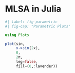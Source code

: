 # MLSA in Julia

```julia
#| label: fig-parametric
#| fig-cap: "Parametric Plots"

using Plots

plot(sin,
     x->sin(2x),
     0,
     2π,
     leg=false,
     fill=(0,:lavender))
```